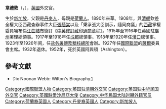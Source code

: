 '''韋禮敦'''{{KCMG}}（{{lang-en|Sir '''Ernest Colville Collins Wilton'''}}，{{bd|1870年|2月6日|1952年|12月28日|catIdx=Wilton}}），[[英國|英國]]外交官。

生於[[新加坡|新加坡]]，父親是[[丹麥人|丹麥人]]，母親是[[荷蘭人|荷蘭人]]。1890年來華。1908年，與[[清朝|清朝]]欽差全權大臣西藏查辦事件大臣[[張蔭棠|張蔭棠]]以及「秉承張大臣訓示，隨同商議」的[[西藏|西藏]]掌權委員噶布倫[[汪曲結布|汪曲結布]]簽訂《[[中英修訂藏印通商章程|中英修訂藏印通商章程]]》。1915年至1916年任英國駐[[廣州|廣州]]署理總領事。1917年至1918年任[[成都|成都]]總領事。1918年至1920年任[[漢口|漢口]]總領事。1923年至1926年间，任[[盐务署|盐务署]][[鹽務稽核總所|鹽務稽核總所]]會辦。1927年任[[國際聯盟|國際聯盟]]的[[薩爾_(國際聯盟)|薩爾]]委員會主席。1932年退休。1952年，死於英國阿興頓（Ashington）。

==參考文獻==
*Dix Noonan Webb: Wilton's Biography.[https://web.archive.org/web/20111004011819/http://www.dnw.co.uk/medals/auctionarchive/viewspecialcollections/itemdetail.lasso?itemid=36416]

{{DEFAULTSORT:Wilton, Ernest}}
[[Category:國際聯盟人物|Category:國際聯盟人物]]
[[Category:英国驻清朝外交官|Category:英国驻清朝外交官]]
[[Category:英国驻中华民国外交官|Category:英国驻中华民国外交官]]
[[Category:英國駐愛沙尼亞大使|Category:英國駐愛沙尼亞大使]]
[[Category:中华民国大陆时期外籍官员|Category:中华民国大陆时期外籍官员]]
[[Category:荷蘭裔英國人|Category:荷蘭裔英國人]]
[[Category:丹麥裔英國人|Category:丹麥裔英國人]]
[[Category:新加坡人|Category:新加坡人]]